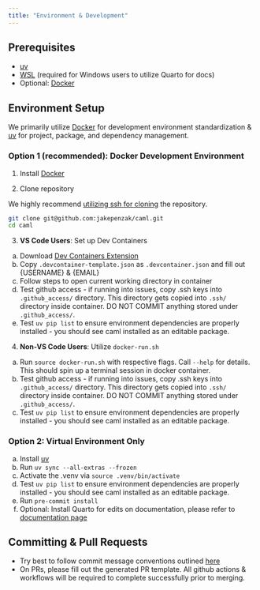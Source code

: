 ```yaml
---
title: "Environment & Development"
---
```


## Prerequisites
- [uv](https://docs.astral.sh/uv/)
- [WSL](https://learn.microsoft.com/en-us/windows/wsl/install) (required for Windows users to utilize Quarto for docs)
- Optional: [Docker](https://www.docker.com/)

## Environment Setup

We primarily utilize [Docker](https://www.docker.com/) for development environment standardization & [uv](https://docs.astral.sh/uv/) for project, package, and dependency management.

### Option 1 (recommended): Docker Development Environment

1. Install [Docker](https://www.docker.com/)

2. Clone repository

We highly recommend [utilizing ssh for cloning](https://docs.github.com/en/authentication/connecting-to-github-with-ssh) the repository.

```bash
git clone git@github.com:jakepenzak/caml.git
cd caml
```

3. **VS Code Users**: Set up Dev Containers

a. Download [Dev Containers Extension](https://marketplace.visualstudio.com/items?itemName=ms-vscode-remote.remote-containers)
b. Copy `.devcontainer-template.json` as `.devcontainer.json` and fill out {USERNAME} & {EMAIL}
c. Follow steps to open current working directory in container
d. Test github access - if running into issues, copy .ssh keys into `.github_access/` directory. This directory gets copied into `.ssh/` directory inside container. DO NOT COMMIT anything stored under `.github_access/`.
e. Test `uv pip list` to ensure environment dependencies are properly installed - you should see caml installed as an editable package.

4. **Non-VS Code Users**: Utilize `docker-run.sh`

a. Run `source docker-run.sh` with respective flags. Call `--help` for details. This should spin up a terminal session in docker container.
b. Test github access - if running into issues, copy .ssh keys into `.github_access/` directory. This directory gets copied into `.ssh/` directory inside container. DO NOT COMMIT anything stored under `.github_access/`.
c. Test `uv pip list` to ensure environment dependencies are properly installed - you should see caml installed as an editable package.

### Option 2: Virtual Environment Only

a. Install [uv](https://docs.astral.sh/uv/)
b. Run `uv sync --all-extras --frozen`
c. Activate the .venv via `source .venv/bin/activate`
d. Test `uv pip list` to ensure environment dependencies are properly installed - you should see caml installed as an editable package.
e. Run `pre-commit install`
f. Optional: Install Quarto for edits on documentation, please refer to [documentation page](documentation.qmd)

## Committing & Pull Requests

- Try best to follow commit message conventions outlined [here](https://gist.github.com/qoomon/5dfcdf8eec66a051ecd85625518cfd13)
- On PRs, please fill out the generated PR template. All github actions & workflows will be required to complete successfully prior to merging.
